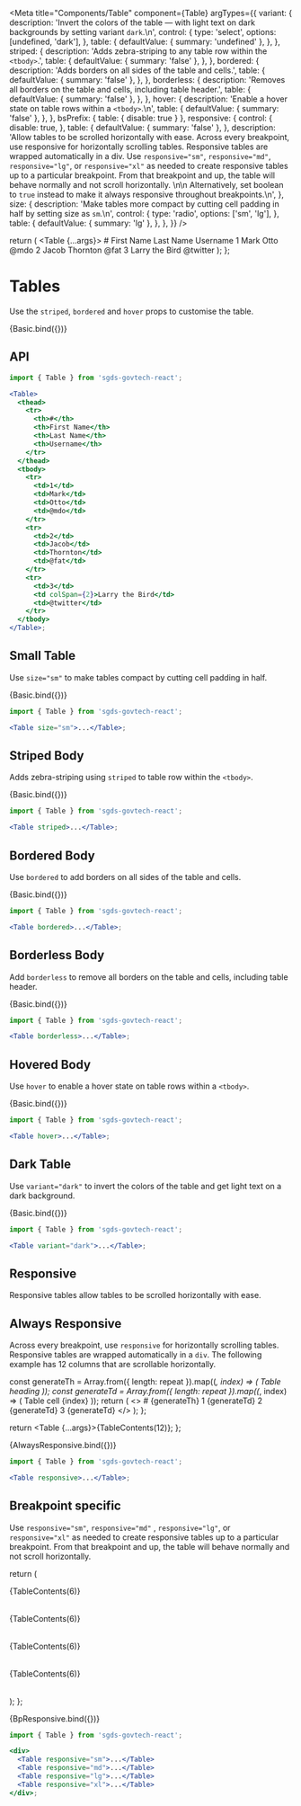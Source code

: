 

<Meta
  title="Components/Table"
  component={Table}
  argTypes={{
    variant: {
      description:
        'Invert the colors of the table — with light text on dark backgrounds by setting variant `dark`.\n',
      control: {
        type: 'select',
        options: [undefined, 'dark'],
      },
      table: {
        defaultValue: { summary: 'undefined' },
      },
    },
    striped: {
      description: 'Adds zebra-striping to any table row within the `<tbody>`.',
      table: {
        defaultValue: { summary: 'false' },
      },
    },
    bordered: {
      description: 'Adds borders on all sides of the table and cells.',
      table: {
        defaultValue: { summary: 'false' },
      },
    },
    borderless: {
      description:
        'Removes all borders on the table and cells, including table header.',
      table: {
        defaultValue: { summary: 'false' },
      },
    },
    hover: {
      description: 'Enable a hover state on table rows within a `<tbody>`.\n',
      table: {
        defaultValue: { summary: 'false' },
      },
    },
    bsPrefix: { table: { disable: true } },
    responsive: {
      control: {
        disable: true,
      },
      table: {
        defaultValue: { summary: 'false' },
      },
      description:
        'Allow tables to be scrolled horizontally with ease. Across every breakpoint, use responsive for horizontally scrolling tables. Responsive tables are wrapped automatically in a div. Use `responsive="sm"`, `responsive="md"`, `responsive="lg"`, or `responsive="xl"` as needed to create responsive tables up to a particular breakpoint. From that breakpoint and up, the table will behave normally and not scroll horizontally. \n\n Alternatively, set boolean to `true` instead to make it always responsive throughout breakpoints.\n',
    },
    size: {
      description:
        'Make tables more compact by cutting cell padding in half by setting size as `sm`.\n',
      control: {
        type: 'radio',
        options: ['sm', 'lg'],
      },
      table: {
        defaultValue: { summary: 'lg' },
      },
    },
  }}
/>

  return (
    <Table {...args}>
      <thead>
        <tr>
          <th>#</th>
          <th>First Name</th>
          <th>Last Name</th>
          <th>Username</th>
        </tr>
      </thead>
      <tbody>
        <tr>
          <td>1</td>
          <td>Mark</td>
          <td>Otto</td>
          <td>@mdo</td>
        </tr>
        <tr>
          <td>2</td>
          <td>Jacob</td>
          <td>Thornton</td>
          <td>@fat</td>
        </tr>
        <tr>
          <td>3</td>
          <td colSpan={2}>Larry the Bird</td>
          <td>@twitter</td>
        </tr>
      </tbody>
    </Table>
  );
};

# Tables

Use the `striped`, `bordered` and `hover` props to customise the table.

<Canvas>
  <Story name="Basic">{Basic.bind({})}</Story>
</Canvas>

## API

<ArgsTable story="Basic" />

```jsx
import { Table } from 'sgds-govtech-react';

<Table>
  <thead>
    <tr>
      <th>#</th>
      <th>First Name</th>
      <th>Last Name</th>
      <th>Username</th>
    </tr>
  </thead>
  <tbody>
    <tr>
      <td>1</td>
      <td>Mark</td>
      <td>Otto</td>
      <td>@mdo</td>
    </tr>
    <tr>
      <td>2</td>
      <td>Jacob</td>
      <td>Thornton</td>
      <td>@fat</td>
    </tr>
    <tr>
      <td>3</td>
      <td colSpan={2}>Larry the Bird</td>
      <td>@twitter</td>
    </tr>
  </tbody>
</Table>;
```

## Small Table

Use `size="sm"` to make tables compact by cutting cell padding in half.

<Canvas>
  <Story name="Small table" args={{ size: 'sm' }}>
    {Basic.bind({})}
  </Story>
</Canvas>

```jsx
import { Table } from 'sgds-govtech-react';

<Table size="sm">...</Table>;
```

## Striped Body

Adds zebra-striping using `striped` to table row within the `<tbody>`.

<Canvas>
  <Story name="Striped body" args={{ striped: true }}>
    {Basic.bind({})}
  </Story>
</Canvas>

```jsx
import { Table } from 'sgds-govtech-react';

<Table striped>...</Table>;
```

## Bordered Body

Use `bordered` to add borders on all sides of the table and cells.

<Canvas>
  <Story name="Bordered body" args={{ bordered: true }}>
    {Basic.bind({})}
  </Story>
</Canvas>

```jsx
import { Table } from 'sgds-govtech-react';

<Table bordered>...</Table>;
```

## Borderless Body

Add `borderless` to remove all borders on the table and cells, including table header.

<Canvas>
  <Story name="Borderless body" args={{ borderless: true }}>
    {Basic.bind({})}
  </Story>
</Canvas>

```jsx
import { Table } from 'sgds-govtech-react';

<Table borderless>...</Table>;
```

## Hovered Body

Use `hover` to enable a hover state on table rows within a `<tbody>`.

<Canvas>
  <Story name="Hovered body" args={{ hover: true }}>
    {Basic.bind({})}
  </Story>
</Canvas>

```jsx
import { Table } from 'sgds-govtech-react';

<Table hover>...</Table>;
```

## Dark Table

Use `variant="dark"` to invert the colors of the table and get light text on a dark background.

<Canvas>
  <Story name="Dark Mode" args={{ variant: 'dark' }}>
    {Basic.bind({})}
  </Story>
</Canvas>

```jsx
import { Table } from 'sgds-govtech-react';

<Table variant="dark">...</Table>;
```

## Responsive

Responsive tables allow tables to be scrolled horizontally with ease.

## Always Responsive

Across every breakpoint, use `responsive` for horizontally scrolling tables. Responsive tables are wrapped automatically in a `div`.
The following example has 12 columns that are scrollable horizontally.

  const generateTh = Array.from({ length: repeat }).map((_, index) => (
    <th key={index}>Table heading</th>
  ));
  const generateTd = Array.from({ length: repeat }).map((_, index) => (
    <td key={index}>Table cell {index}</td>
  ));
  return (
    <>
      <thead>
        <tr>
          <th>#</th>
          {generateTh}
        </tr>
      </thead>
      <tbody>
        <tr>
          <td>1</td>
          {generateTd}
        </tr>
        <tr>
          <td>2</td>
          {generateTd}
        </tr>
        <tr>
          <td>3</td>
          {generateTd}
        </tr>
      </tbody>
    </>
  );
};

  return <Table {...args}>{TableContents(12)}</Table>;
};

<Canvas>
  <Story name="Responsive" args={{ responsive: true }}>
    {AlwaysResponsive.bind({})}
  </Story>
</Canvas>

```jsx
import { Table } from 'sgds-govtech-react';

<Table responsive>...</Table>;
```

## Breakpoint specific

Use `responsive="sm"`, `responsive="md"` , `responsive="lg"`, or `responsive="xl"` as needed to create responsive tables up to a particular breakpoint.
From that breakpoint and up, the table will behave normally and not scroll horizontally.

  return (
    <div>
      <Table responsive="sm">{TableContents(6)}</Table>
      <Table responsive="md">{TableContents(6)}</Table>
      <Table responsive="lg">{TableContents(6)}</Table>
      <Table responsive="xl">{TableContents(6)}</Table>
    </div>
  );
};

<Canvas>
  <Story name="Breakpoint Specific">{BpResponsive.bind({})}</Story>
</Canvas>

```jsx
import { Table } from 'sgds-govtech-react';

<div>
  <Table responsive="sm">...</Table>
  <Table responsive="md">...</Table>
  <Table responsive="lg">...</Table>
  <Table responsive="xl">...</Table>
</div>;
```

